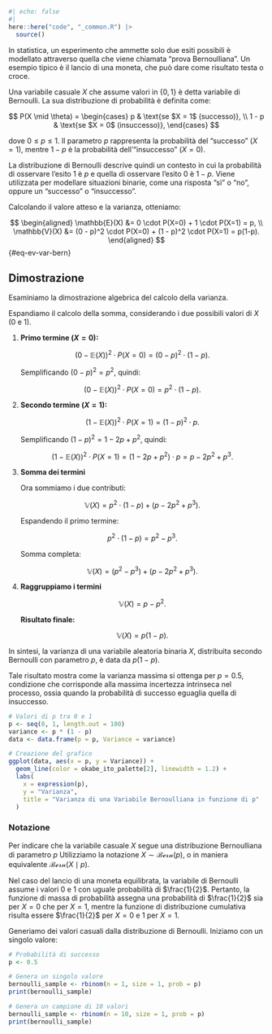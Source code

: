 ```r
#| echo: false
#| 
here::here("code", "_common.R") |> 
  source()
```

In statistica, un esperimento che ammette solo due esiti possibili è modellato attraverso quella che viene chiamata "prova Bernoulliana". Un esempio tipico è il lancio di una moneta, che può dare come risultato testa o croce.

::: {#def-}
Una variabile casuale $X$ che assume valori in $\{0, 1\}$ è detta variabile di Bernoulli. La sua distribuzione di probabilità è definita come:

$$
P(X \mid \theta) =
  \begin{cases}
    p     & \text{se $X = 1$ (successo)}, \\
    1 - p & \text{se $X = 0$ (insuccesso)},
  \end{cases}
$$

dove $0 \leq p \leq 1$. Il parametro $p$ rappresenta la probabilità del "successo" ($X = 1$), mentre $1 - p$ è la probabilità dell'"insuccesso" ($X = 0$).
:::

La distribuzione di Bernoulli descrive quindi un contesto in cui la probabilità di osservare l'esito 1 è $p$ e quella di osservare l'esito 0 è $1 - p$. Viene utilizzata per modellare situazioni binarie, come una risposta "sì" o "no", oppure un "successo" o "insuccesso".

Calcolando il valore atteso e la varianza, otteniamo:

$$
\begin{aligned}
\mathbb{E}(X) &= 0 \cdot P(X=0) + 1 \cdot P(X=1) = p, \\
\mathbb{V}(X) &= (0 - p)^2 \cdot P(X=0) + (1 - p)^2 \cdot P(X=1) = p(1-p).
\end{aligned}
$$ {#eq-ev-var-bern}

::: {.callout-note}
## Dimostrazione

Esaminiamo la dimostrazione algebrica del calcolo della varianza.

Espandiamo il calcolo della somma, considerando i due possibili valori di $X$ (0 e 1).

1. **Primo termine ($X = 0$):**

   $$
   (0 - \mathbb{E}(X))^2 \cdot P(X = 0) = (0 - p)^2 \cdot (1 - p).
   $$

   Semplificando $(0 - p)^2 = p^2$, quindi:

   $$
   (0 - \mathbb{E}(X))^2 \cdot P(X = 0) = p^2 \cdot (1 - p).
   $$

2. **Secondo termine ($X = 1$):**

   $$
   (1 - \mathbb{E}(X))^2 \cdot P(X = 1) = (1 - p)^2 \cdot p.
   $$

   Semplificando $(1 - p)^2 = 1 - 2p + p^2$, quindi:

   $$
   (1 - \mathbb{E}(X))^2 \cdot P(X = 1) = (1 - 2p + p^2) \cdot p = p - 2p^2 + p^3.
   $$

3. **Somma dei termini**

   Ora sommiamo i due contributi:

   $$
   \mathbb{V}(X) = p^2 \cdot (1 - p) + (p - 2p^2 + p^3).
   $$

   Espandendo il primo termine:

   $$
   p^2 \cdot (1 - p) = p^2 - p^3.
   $$

   Somma completa:

   $$
   \mathbb{V}(X) = (p^2 - p^3) + (p - 2p^2 + p^3).
   $$

4. **Raggruppiamo i termini**

   $$
   \mathbb{V}(X) = p - p^2.
   $$

   **Risultato finale:**

   $$
   \mathbb{V}(X) = p(1 - p).
   $$

In sintesi, la varianza di una variabile aleatoria binaria $X$, distribuita secondo Bernoulli con parametro $p$, è data da $p(1-p)$. 
:::

Tale risultato mostra come la varianza massima si ottenga per $p = 0.5$, condizione che corrisponde alla massima incertezza intrinseca nel processo, ossia quando la probabilità di successo eguaglia quella di insuccesso.

```r
# Valori di p tra 0 e 1
p <- seq(0, 1, length.out = 100)
variance <- p * (1 - p)
data <- data.frame(p = p, Variance = variance)

# Creazione del grafico
ggplot(data, aes(x = p, y = Variance)) +
  geom_line(color = okabe_ito_palette[2], linewidth = 1.2) +
  labs(
    x = expression(p),
    y = "Varianza",
    title = "Varianza di una Variabile Bernoulliana in funzione di p"
  )
```

### Notazione

Per indicare che la variabile casuale $X$ segue una distribuzione Bernoulliana di parametro $p$ Utilizziamo la notazione $X \sim \mathcal{Bern}(p)$, o in maniera equivalente $\mathcal{Bern}(X \mid p)$.

::: {#exm-}
Nel caso del lancio di una moneta equilibrata, la variabile di Bernoulli assume i valori $0$ e $1$ con uguale probabilità di $\frac{1}{2}$. Pertanto, la funzione di massa di probabilità assegna una probabilità di $\frac{1}{2}$ sia per $X = 0$ che per $X = 1$, mentre la funzione di distribuzione cumulativa risulta essere $\frac{1}{2}$ per $X = 0$ e $1$ per $X = 1$.

Generiamo dei valori casuali dalla distribuzione di Bernoulli. Iniziamo con un singolo valore:

```r
# Probabilità di successo
p <- 0.5

# Genera un singolo valore
bernoulli_sample <- rbinom(n = 1, size = 1, prob = p)
print(bernoulli_sample)

# Genera un campione di 10 valori
bernoulli_sample <- rbinom(n = 10, size = 1, prob = p)
print(bernoulli_sample)
```
:::

